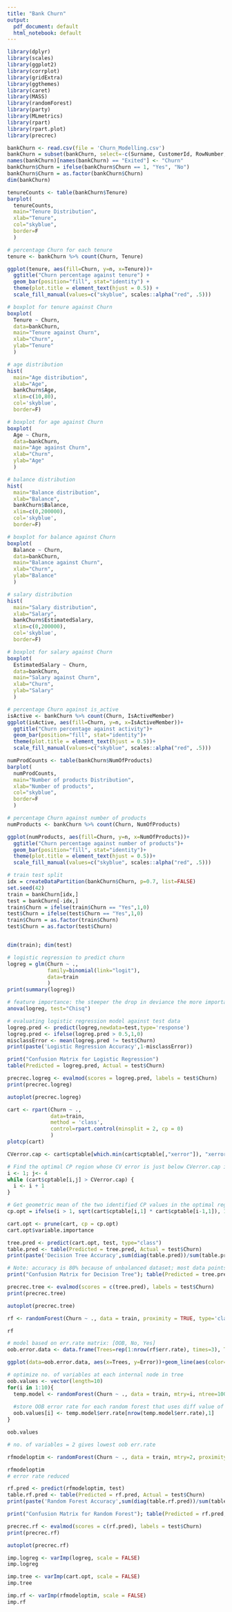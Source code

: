 ```yaml
---
title: "Bank Churn"
output:
  pdf_document: default
  html_notebook: default
---
```


```r
library(dplyr)
library(scales)
library(ggplot2)
library(corrplot)
library(gridExtra)
library(ggthemes)
library(caret)
library(MASS)
library(randomForest)
library(party)
library(MLmetrics)
library(rpart)
library(rpart.plot)
library(precrec)

```


```r
bankChurn <- read.csv(file = 'Churn_Modelling.csv')
bankChurn = subset(bankChurn, select=-c(Surname, CustomerId, RowNumber, CreditScore, Geography, Gender, HasCrCard))
names(bankChurn)[names(bankChurn) == "Exited"] <- "Churn"
bankChurn$Churn = ifelse(bankChurn$Churn == 1, "Yes", "No")
bankChurn$Churn = as.factor(bankChurn$Churn)
dim(bankChurn)
```

```r
tenureCounts <- table(bankChurn$Tenure)
barplot(
  tenureCounts, 
  main="Tenure Distribution",
  xlab="Tenure",
  col="skyblue",
  border=F
  )
```

```r
# percentage Churn for each tenure
tenure <- bankChurn %>% count(Churn, Tenure)

ggplot(tenure, aes(fill=Churn, y=n, x=Tenure))+ 
  ggtitle("Churn percentage against tenure") +
  geom_bar(position="fill", stat="identity") +
  theme(plot.title = element_text(hjust = 0.5)) +
  scale_fill_manual(values=c("skyblue", scales::alpha("red", .5)))

```
```r
# boxplot for tenure against Churn
boxplot(
  Tenure ~ Churn, 
  data=bankChurn, 
  main="Tenure against Churn",
  xlab="Churn",
  ylab="Tenure"
  )
```

```r
# age distribution
hist(
  main="Age distribution", 
  xlab="Age", 
  bankChurn$Age, 
  xlim=c(10,80), 
  col='skyblue',
  border=F)
```

```r
# boxplot for age against Churn
boxplot(
  Age ~ Churn, 
  data=bankChurn, 
  main="Age against Churn",
  xlab="Churn",
  ylab="Age"
  )
```

```r
# balance distribution
hist(
  main="Balance distribution", 
  xlab="Balance", 
  bankChurn$Balance, 
  xlim=c(0,200000), 
  col='skyblue',
  border=F)
```

```r
# boxplot for balance against Churn
boxplot(
  Balance ~ Churn, 
  data=bankChurn, 
  main="Balance against Churn",
  xlab="Churn",
  ylab="Balance"
  )
```

```r
# salary distribution
hist(
  main="Salary distribution", 
  xlab="Salary", 
  bankChurn$EstimatedSalary, 
  xlim=c(0,200000), 
  col='skyblue',
  border=F)
```

```r
# boxplot for salary against Churn
boxplot(
  EstimatedSalary ~ Churn, 
  data=bankChurn, 
  main="Salary against Churn",
  xlab="Churn",
  ylab="Salary"
  )
```

```r
# percentage Churn against is_active
isActive <- bankChurn %>% count(Churn, IsActiveMember)
ggplot(isActive, aes(fill=Churn, y=n, x=IsActiveMember))+ 
  ggtitle("Churn percentage against activity")+
  geom_bar(position="fill", stat="identity")+
  theme(plot.title = element_text(hjust = 0.5))+
  scale_fill_manual(values=c("skyblue", scales::alpha("red", .5)))
```



```r
numProdCounts <- table(bankChurn$NumOfProducts)
barplot(
  numProdCounts, 
  main="Number of products Distribution",
  xlab="Number of products",
  col="skyblue",
  border=F
  )
```

```r
# percentage Churn against number of products
numProducts <- bankChurn %>% count(Churn, NumOfProducts)

ggplot(numProducts, aes(fill=Churn, y=n, x=NumOfProducts))+ 
  ggtitle("Churn percentage against number of products")+
  geom_bar(position="fill", stat="identity")+
  theme(plot.title = element_text(hjust = 0.5))+
  scale_fill_manual(values=c("skyblue", scales::alpha("red", .5)))
```
```r
# train test split
idx = createDataPartition(bankChurn$Churn, p=0.7, list=FALSE)
set.seed(42)
train = bankChurn[idx,]
test = bankChurn[-idx,]
train$Churn = ifelse(train$Churn == "Yes",1,0)
test$Churn = ifelse(test$Churn == "Yes",1,0)
train$Churn = as.factor(train$Churn)
test$Churn = as.factor(test$Churn)


dim(train); dim(test)
```

```r
# logistic regression to predict churn
logreg = glm(Churn ~ ., 
             family=binomial(link="logit"),
             data=train
             )
print(summary(logreg))
```
```r
# feature importance: the steeper the drop in deviance the more important the feature
anova(logreg, test="Chisq")
```
```r
# evaluating logistic regression model against test data
logreg.pred <- predict(logreg,newdata=test,type='response')
logreg.pred <- ifelse(logreg.pred > 0.5,1,0)
misclassError <- mean(logreg.pred != test$Churn)
print(paste('Logistic Regression Accuracy',1-misclassError))
```
```r
print("Confusion Matrix for Logistic Regression")
table(Predicted = logreg.pred, Actual = test$Churn)
```
```r
precrec.logreg <- evalmod(scores = logreg.pred, labels = test$Churn)
print(precrec.logreg)
```
```r
autoplot(precrec.logreg)
```

```r
cart <- rpart(Churn ~ ., 
              data=train, 
              method = 'class', 
              control=rpart.control(minsplit = 2, cp = 0)
              )
plotcp(cart)
```
```r
CVerror.cap <- cart$cptable[which.min(cart$cptable[,"xerror"]), "xerror"] + cart$cptable[which.min(cart$cptable[,"xerror"]), "xstd"]

# Find the optimal CP region whose CV error is just below CVerror.cap in maximal tree cart1.
i <- 1; j<- 4
while (cart$cptable[i,j] > CVerror.cap) {
  i <- i + 1
}

# Get geometric mean of the two identified CP values in the optimal region if optimal tree has at least one split.
cp.opt = ifelse(i > 1, sqrt(cart$cptable[i,1] * cart$cptable[i-1,1]), 1)
```

```r
cart.opt <- prune(cart, cp = cp.opt)
cart.opt$variable.importance

```


```r
tree.pred <- predict(cart.opt, test, type="class")
table.pred <- table(Predicted = tree.pred, Actual = test$Churn)
print(paste('Decision Tree Accuracy',sum(diag(table.pred))/sum(table.pred)))
```
```r
# Note: accuracy is 80% because of unbalanced dataset; most data points have Churn = 0. From the confusion matrix, we can see that there are a lot of false negatives
print("Confusion Matrix for Decision Tree"); table(Predicted = tree.pred, Actual = test$Churn)
```

```r
precrec.tree <- evalmod(scores = c(tree.pred), labels = test$Churn)
print(precrec.tree)
```
```r
autoplot(precrec.tree)
```
```r
rf <- randomForest(Churn ~ ., data = train, proximity = TRUE, type='classification')

```

```r
rf
```
```r
# model based on err.rate matrix: [OOB, No, Yes]
oob.error.data <- data.frame(Trees=rep(1:nrow(rf$err.rate), times=3), Type=rep(c("OOB", "0", "1"), each=nrow(rf$err.rate)), Error=c(rf$err.rate[,"OOB"], rf$err.rate[,"0"], rf$err.rate[,"1"]))

ggplot(data=oob.error.data, aes(x=Trees, y=Error))+geom_line(aes(color=Type))
```

```r
# optimize no. of variables at each internal node in tree
oob.values <- vector(length=10)
for(i in 1:10){
  temp.model <- randomForest(Churn ~ ., data = train, mtry=i, ntree=1000)
  
  #store OOB error rate for each random forest that uses diff value of i
  oob.values[i] <- temp.model$err.rate[nrow(temp.model$err.rate),1]
}

oob.values
```

```r
# no. of variables = 2 gives lowest oob err.rate

rfmodeloptim <- randomForest(Churn ~ ., data = train, mtry=2, proximity = TRUE, type='classification')
```
```r
rfmodeloptim
# error rate reduced
```

```r
rf.pred <- predict(rfmodeloptim, test)
table.rf.pred <- table(Predicted = rf.pred, Actual = test$Churn)
print(paste('Random Forest Accuracy',sum(diag(table.rf.pred))/sum(table.rf.pred)))
```
```r
print("Confusion Matrix for Random Forest"); table(Predicted = rf.pred, Actual = test$Churn)
```

```r
precrec.rf <- evalmod(scores = c(rf.pred), labels = test$Churn)
print(precrec.rf)
```

```r
autoplot(precrec.rf)
```


```r
imp.logreg <- varImp(logreg, scale = FALSE)
imp.logreg
```

```r
imp.tree <- varImp(cart.opt, scale = FALSE)
imp.tree
```

```r
imp.rf <- varImp(rfmodeloptim, scale = FALSE)
imp.rf
```

